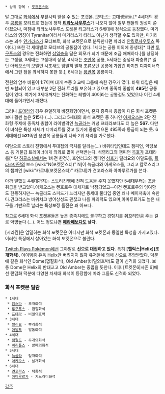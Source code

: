  * 상위 항목 : [[포켓몬스터]]

말 그대로 [[화석]]에서 부활시켜 얻을 수 있는 포켓몬. 모티브는 고대생물들.[* 4세대의 경우 [[공룡]]을 모티프로 했는데 정작 '''[[티라노사우루스]]'''가 나오지 않아 일부 팬들의 원성이 쏟아졌으나, 마침내 티라노사우루스 포켓몬 티고라스가 6세대에 정식으로 등장했다. 마기라스의 영칭이 Tyranitar이라서 마기라스가 티라노 아닌가 생각할 수도 있지만, 마기라스는 괴수 [[안기라스]]가 모티브로, 화석 포켓몬으로 분류한다면 차라리 [[안킬로사우루스]] 쪽이다.] 또한 각 세대별로 모티브의 공통점이 있다. 1세대는 공룡 이외에 중생대[* 다만 [[투구푸스]]의 경우는 진화하면 [[삼엽충]]을 닮은 외모가 되기 때문에 조금 애매하다.]를 상징하는 고생물, 3세대는 고생대의 상징, 4세대는 [[조반목]] 공룡, 5세대는 중생대 파충류[* 일단 아케오스의 모델인 시조새도 엄밀히 말해 조류보단 공룡에 가깝긴 하지만 디자이너측에서 그런 점을 의식하지 못한 듯.], 6세대는 [[용반목]] 공룡이다.

전원의 암수 비율이 1:7이며 대개 수중 3 교배 그룹에 속한 경우가 많다. 바위 타입은 매번 포함되어 있고 대부분 2단 진화 트리를 보유하고 있으며 종족치 종합이 '''495'''란 공통점이 있다. 여기에 3세대까지는 진화하는 레벨이 40이라는 공통점도 있었으나 이건 4세대에 들어가면서 깨졌다.

그러나 [[프테라]]의 경우 유일하게 비진화형이면서, 혼자 종족치 총합이 다른 화석 포켓몬보다 훨씬 높은 '''515'''다 (...). 그리고 5세대의 화석 포켓몬 중 하나인 [[아케오스]]는 2단 진화형 주제에 종족치 총합이 라이벌격인 [[늑골라]]는 커녕 프테라보다도 더 높은 '''567'''. 다만 이 녀석은 특성 자체가 디메리트를 갖고 있기에 종합적으론 495족과 동급이 되는 듯. 6세대에선 '''521'''족인 용반목 공룡들이 나와 2위 자리를 가로챘다.

여담으로 스토리 진행에서 푸대접의 극치를 달리는(...) 바위타입인데도 챔피언, 악당보스 등 거물급 트레이너에게 의외로 많이 선택받는다. 석영리그의 챔피언 [[목호]]가 프테라를[* 단 [[하골소실]]에서는 1차전 한정.], 호연리그의 챔피언 [[성호(포켓몬스터)|성호]]가 릴리요와 아말도를, [[플라스마단]]의 보스 [wiki:"N(포켓몬스터)" N]이 늑골라와 아케오스를, 그리고 칼로스리그의 챔피언 [wiki:"카르네(포켓몬스터)" 카르네]가 견고라스와 아마루르가를 쓴다. 

아까 말했듯 4세대까지는 스토리진행에 전혀 도움을 주지 못했지만 5세대부터는 조금 취급을 받고있다.아케오스는 켄호로우 대체자로 낙점되었고--이건 켄호로우의 잉여함도 한몫하지만-- 늑골라도 스피드가 느리지만 동세대 물타입 중엔 꽤나 메이저축에 속한다.견고라스는 바위치고 방어상성도 괜찮고 나름 파괴력도 있으며,아마루르가도 높은 내구를 기반으로 날리는 특성보정 돌진은 꽤 아프다.

참고로 6세대 화석 포켓몬들은 높은 종족치에도 불구하고 경험치를 쥐꼬리만큼 주는 걸로 악명높다 (...). 어느 정도냐면 '''[[페라페]]보다도 낮다.'''

[시라칸]은 엄밀히는 화석 포켓몬은 아니지만 화석 포켓몬과 동일한 특성을 가지고있다. 이러한 특징에서 살아있는 화석 포켓몬으로 불린다.

[[Twitch Plays Pokémon]]에선 그야말로 '''신으로 대접하고 있다.''' 특히 '''[헬릭스|Helix](조개화석).''' 아이템중 유독 Helix만 버려지지 않자 유저들에 의해 신으로 추앙받았다. 덕분에 같은 화석인 Dome(껍질화석), Old Amber(비밀의호박)도 같이 신격화 되었다. 보통 Dome은 Helix의 반대교고 Old Amber는 중립을 뜻한다. 이후 [트켓몬6|시즌 6]에선 랜덤화 덕분에 다양한 차세대 화석이 등장함에 따라 그들도 신격화 되었다.

=== 화석 포켓몬 일람 ===
 * 1세대
  * [[암스타]] - 조개화석
  * [[투구푸스]] - 껍질화석
  * [[프테라]] - 비밀의호박
 * 3세대
  * [[릴리요]] - 뿌리화석
  * [[아말도]] - 발톱화석
 * 4세대
  * [[램펄드]] - 두개의화석
  * [[바리톱스]] - 방패의화석
 * 5세대
  * [[늑골라]] - 덮개화석
  * [[아케오스]] - 날개화석
 * 6세대
  * [[견고라스]] - 턱화석
  * [[아마루르가]] - 지느러미화석

[[각주]]
